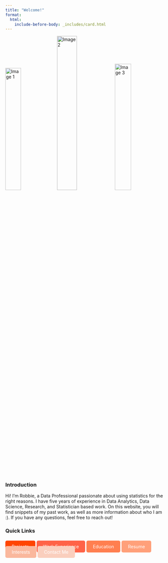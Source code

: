 ```yaml
---
title: "Welcome!"
format:
  html:
    include-before-body: _includes/card.html
---
```




<div class="image-row">
  <img src="images/1unedit.png" alt="Image 1" style="width:31.28755%">
  <img src="images/1.5.jpg" alt="Image 2" style="width:35.15%; filter: brightness(0.95);">
  <img src="images/2.PNG" alt="Image 3" style="width:31.81818%">
</div>

<h3> Introduction </h3>
<p> Hi! I'm Robbie, a Data Professional passionate about using statistics for the right reasons. I have five years of experience in Data Analytics, Data Science, Research, and Statistician based work. On this website, you will find snippets of my past work, as well as more information about who I am :). If you have any questions, feel free to reach out! </p>

<h3>Quick Links</h3>
<div style="display: flex; gap: 10px; margin-top: 10px;">
  <a href="projects.html" style="text-decoration: none; color: white; background-color: #FF4500; padding: 10px 20px; border-radius: 5px;">Projects</a>
  <a href="work.html" style="text-decoration: none; color: white; background-color: #FF6347; padding: 10px 20px; border-radius: 5px;">Work Experience</a>
  <a href="education.html" style="text-decoration: none; color: white; background-color: #FF7F50; padding: 10px 20px; border-radius: 5px;">Education</a>
  <a href="resume.html" style="text-decoration: none; color: white; background-color: #FFA07A; padding: 10px 20px; border-radius: 5px;">Resume</a>
  <a href="interest.html" style="text-decoration: none; color: white; background-color: #fab89d; padding: 10px 20px; border-radius: 5px;">Interests</a>
  <a href="contact.html" style="text-decoration: none; color: white; background-color: #facfbe; padding: 10px 20px; border-radius: 5px;">Contact Me</a>
</div>





